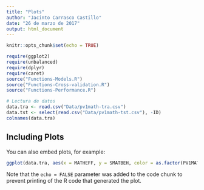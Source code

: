 ```yaml
---
title: "Plots"
author: "Jacinto Carrasco Castillo"
date: "26 de marzo de 2017"
output: html_document
---
```


```r
knitr::opts_chunk$set(echo = TRUE)

require(ggplot2)
require(unbalanced)
require(dplyr)
require(caret)
source("Functions-Models.R")
source("Functions-Cross-validation.R")
source("Functions-Performance.R")

```

```r
# Lectura de datos
data.tra <- read.csv("Data/pv1math-tra.csv")
data.tst <- select(read.csv("Data/pv1math-tst.csv"), -ID)
colnames(data.tra)
```

## Including Plots

You can also embed plots, for example:

```r
ggplot(data.tra, aes(x = MATHEFF, y = SMATBEH, color = as.factor(PV1MATH))) + geom_jitter(width = 0.1, height = 0.1)
```

Note that the `echo = FALSE` parameter was added to the code chunk to prevent printing of the R code that generated the plot.
